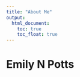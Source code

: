 ```yaml
---
title: "About Me"
output: 
  html_document:
    toc: true
    toc_float: true
---
```


# Emily N Potts
